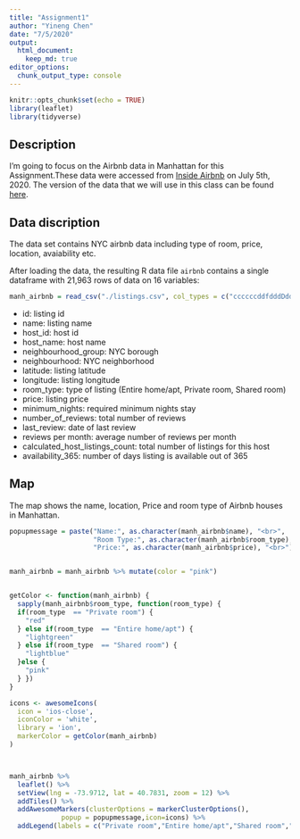 ```yaml
---
title: "Assignment1"
author: "Yineng Chen"
date: "7/5/2020"
output: 
  html_document:
    keep_md: true
editor_options: 
  chunk_output_type: console
---
```


```r
knitr::opts_chunk$set(echo = TRUE)
library(leaflet)
library(tidyverse)
```

## Description

I'm going to focus on the Airbnb data in Manhattan for this Assignment.These data were accessed from [Inside Airbnb](http://insideairbnb.com/get-the-data.html) on July 5th, 2020. The version of the data that we will use in this class can be found [here](http://data.insideairbnb.com/united-states/ny/new-york-city/2020-06-08/visualisations/listings.csv).

## Data discription

The data set contains NYC airbnb data including type of room, price, location, avaiability etc. 

After loading the data, the resulting R data file `airbnb` contains a single dataframe with 21,963 rows of data on 16 variables:

```r
manh_airbnb = read_csv("./listings.csv", col_types = c("ccccccddfdddDddd")) %>% filter(neighbourhood_group == "Manhattan")
```

- id: listing id
- name: listing name
- host_id: host id
- host_name: host name
- neighbourhood_group: NYC borough
- neighbourhood: NYC neighborhood
- latitude: listing latitude
- longitude: listing longitude
- room_type: type of listing (Entire home/apt, Private room, Shared room)
- price: listing price
- minimum_nights: required minimum nights stay
- number_of_reviews: total number of reviews
- last_review: date of last review
- reviews per month: average number of reviews per month
- calculated_host_listings_count: total number of listings for this host
- availability_365: number of days listing is available out of 365


## Map

The map shows the name, location, Price and room type of Airbnb houses in Manhattan.

```r
popupmessage = paste("Name:", as.character(manh_airbnb$name), "<br>",
                     "Room Type:", as.character(manh_airbnb$room_type), "<br>",
                     "Price:", as.character(manh_airbnb$price), "<br>")


manh_airbnb = manh_airbnb %>% mutate(color = "pink")


getColor <- function(manh_airbnb) {
  sapply(manh_airbnb$room_type, function(room_type) {
  if(room_type  == "Private room") {
    "red"
  } else if(room_type  == "Entire home/apt") {
    "lightgreen"
  } else if(room_type  == "Shared room") {
    "lightblue"
  }else {
    "pink"
  } })
}

icons <- awesomeIcons(
  icon = 'ios-close',
  iconColor = 'white',
  library = 'ion',
  markerColor = getColor(manh_airbnb)
)



manh_airbnb %>% 
  leaflet() %>%
  setView(lng = -73.9712, lat = 40.7831, zoom = 12) %>% 
  addTiles() %>%
  addAwesomeMarkers(clusterOptions = markerClusterOptions(),
             popup = popupmessage,icon=icons) %>% 
  addLegend(labels = c("Private room","Entire home/apt","Shared room","Hotel room"), colors = c("red", "lightgreen", "lightblue","pink"))
  
```



